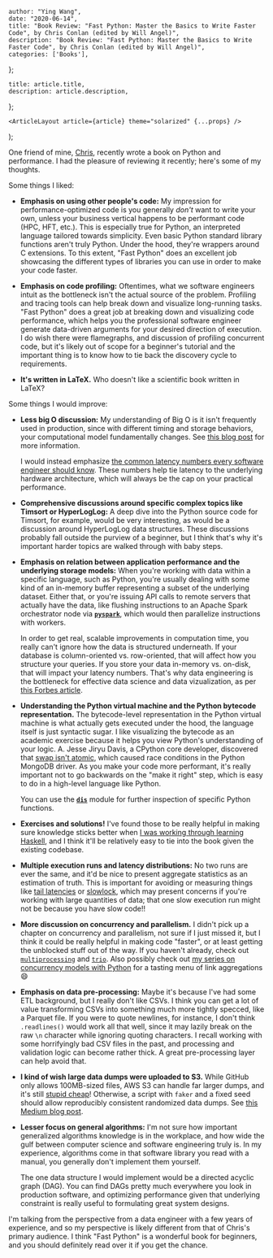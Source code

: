 

    author: "Ying Wang",
    date: "2020-06-14",
    title: "Book Review: "Fast Python: Master the Basics to Write Faster Code", by Chris Conlan (edited by Will Angel)",
    description: "Book Review: "Fast Python: Master the Basics to Write Faster Code", by Chris Conlan (edited by Will Angel)",
    categories: ['Books'],
};

    title: article.title,
    description: article.description,
};

    <ArticleLayout article={article} theme="solarized" {...props} />
);


One friend of mine, [Chris](https://github.com/chrisconlan), recently wrote a
book on Python and performance. I had the pleasure of reviewing it recently;
here's some of my thoughts.

Some things I liked:

- **Emphasis on using other people's code:** My impression for
  performance-optimized code is you generally _don't_ want to write your own,
  unless your business vertical happens to be performant code (HPC, HFT,
  etc.). This is especially true for Python, an interpreted language tailored
  towards simplicity. Even basic Python standard library functions aren't
  truly Python. Under the hood, they're wrappers around C extensions. To this
  extent, "Fast Python" does an excellent job showcasing the different types
  of libraries you can use in order to make your code faster.

- **Emphasis on code profiling:** Oftentimes, what we software engineers
  intuit as the bottleneck isn't the actual source of the problem. Profiling
  and tracing tools can help break down and visualize long-running tasks.
  "Fast Python" does a great job at breaking down and visualizing code
  performance, which helps you the professional software engineer generate
  data-driven arguments for your desired direction of execution. I do wish
  there were flamegraphs, and discussion of profiling concurrent code, but
  it's likely out of scope for a beginner's tutorial and the important thing
  is to know how to tie back the discovery cycle to requirements.

- **It's written in LaTeX.** Who doesn't like a scientific book written in
  LaTeX?

Some things I would improve:

- **Less big O discussion:** My understanding of Big O is it isn't frequently
  used in production, since with different timing and storage behaviors, your
  computational model fundamentally changes. See [this blog
  post](https://lemire.me/blog/2013/07/11/big-o-notation-and-real-world-performance/)
  for more information.

  I would instead emphasize [the common latency numbers every software
  engineer should know](https://gist.github.com/jboner/2841832). These numbers
  help tie latency to the underlying hardware architecture, which will always
  be the cap on your practical performance.

- **Comprehensive discussions around specific complex topics like Timsort or
  HyperLogLog:** A deep dive into the Python source code for Timsort, for
  example, would be very interesting, as would be a discussion around
  HyperLogLog data structures. These discussions probably fall outside the
  purview of a beginner, but I think that's why it's important harder topics
  are walked through with baby steps.

- **Emphasis on relation between application performance and the underlying
  storage models:** When you're working with data within a specific language,
  such as Python, you're usually dealing with some kind of an in-memory buffer
  representing a subset of the underlying dataset. Either that, or you're
  issuing API calls to remote servers that actually have the data, like
  flushing instructions to an Apache Spark orchestrator node via
  [**`pyspark`**](https://github.com/apache/spark/tree/master/python/pyspark),
  which would then parallelize instructions with workers.

  In order to get real, scalable improvements in computation time, you really
  can't ignore how the data is structured underneath. If your database is
  column-oriented vs. row-oriented, that will affect how you structure your
  queries. If you store your data in-memory vs. on-disk, that will impact your
  latency numbers. That's why data engineering is the bottleneck for effective
  data science and data vizualization, as per [this Forbes
  article](https://www.forbes.com/sites/danwoods/2016/01/31/how-the-etl-bottleneck-will-kill-your-business/#3752e668112c).

- **Understanding the Python virtual machine and the Python bytecode
  representation.** The bytecode-level representation in the Python virtual
  machine is what actually gets executed under the hood, the language itself
  is just syntactic sugar. I like visualizing the bytecode as an academic
  exercise because it helps you view Python's understanding of your logic. A.
  Jesse Jiryu Davis, a CPython core developer, discovered that [swap isn't
  atomic](https://emptysqua.re/blog/pythons-swap-is-not-atomic/), which caused
  race conditions in the Python MongoDB driver. As you make your code more
  performant, it's really important not to go backwards on the "make it right"
  step, which is easy to do in a high-level language like Python.

  You can use the [**`dis`**](https://docs.python.org/3/library/dis.html)
  module for further inspection of specific Python functions.

- **Exercises and solutions!** I've found those to be really helpful in making
  sure knowledge sticks better when [I was working through learning
  Haskell](https://github.com/yingw787/thehaskellbook), and I think it'll be
  relatively easy to tie into the book given the existing codebase.

- **Multiple execution runs and latency distributions:** No two runs are ever
  the same, and it'd be nice to present aggregate statistics as an estimation
  of truth. This is important for avoiding or measuring things like [tail
  latencies](http://danluu.com/percentile-latency/) or
  [slowlock](https://danluu.com/limplock/), which may present concerns if
  you're working with large quantities of data; that one slow execution run
  might not be because you have slow code!!

- **More discussion on concurrency and parallelism.** I didn't pick up a
  chapter on concurrency and parallelism, not sure if I just missed it, but I
  think it could be really helpful in making code "faster", or at least
  getting the unblocked stuff out of the way. If you haven't already, check
  out
  [`multiprocessing`](https://docs.python.org/3/library/multiprocessing.html)
  and [`trio`](https://trio.readthedocs.io/en/stable/). Also possibly check
  out [my series on concurrency models with
  Python](https://bytes.yingw787.com/categories/concurrency/) for a tasting
  menu of link aggregations :smile:

- **Emphasis on data pre-processing:** Maybe it's because I've had some ETL
  background, but I really don't like CSVs. I think you can get a lot of value
  transforming CSVs into something much more tightly specced, like a Parquet
  file. If you were to quote newlines, for instance, I don't think
  `.readlines()` would work all that well, since it may lazily break on the
  raw `\n` character while ignoring quoting characters. I recall working with
  some horrifyingly bad CSV files in the past, and processing and validation
  logic can become rather thick. A great pre-processing layer can help avoid
  that.

- **I kind of wish large data dumps were uploaded to S3.** While GitHub only
  allows 100MB-sized files, AWS S3 can handle far larger dumps, and it's still
  [stupid cheap](https://aws.amazon.com/s3/pricing)! Otherwise, a script with
  `faker` and a fixed seed should allow reproducibly consistent randomized
  data dumps. See [this Medium blog
  post](https://towardsdatascience.com/generation-of-large-csv-data-using-python-faker-8cfcbedca7a7).

- **Lesser focus on general algorithms:** I'm not sure how important
  generalized algorithms knowledge is in the workplace, and how wide the gulf
  between computer science and software engineering truly is. In my
  experience, algorithms come in that software library you read with a manual,
  you generally don't implement them yourself.

  The one data structure I would implement would be a directed acyclic graph
  (DAG). You can find DAGs pretty much everywhere you look in production
  software, and optimizing performance given that underlying constraint is
  really useful to formulating great system designs.

I'm talking from the perspective from a data engineer with a few years of
experience, and so my perspective is likely different from that of Chris's
primary audience. I think "Fast Python" is a wonderful book for beginners, and
you should definitely read over it if you get the chance.
